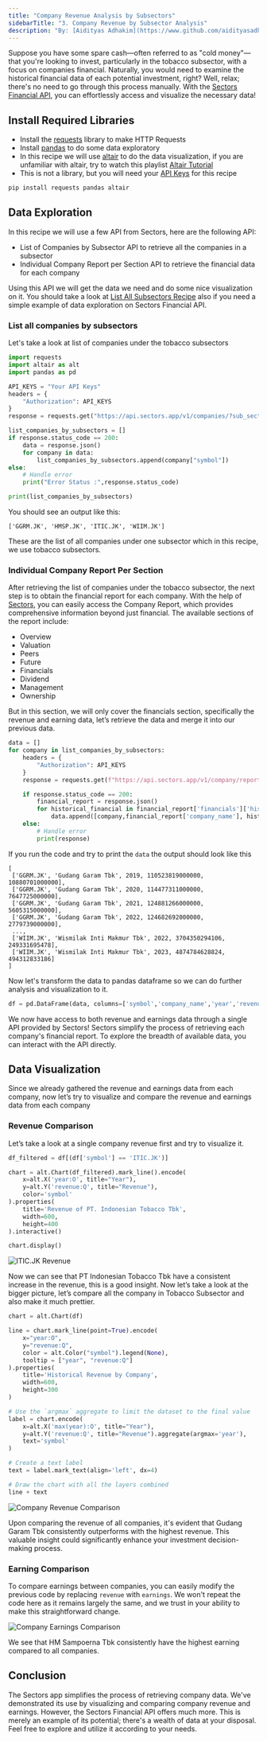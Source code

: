 ```yaml
---
title: "Company Revenue Analysis by Subsectors"
sidebarTitle: "3. Company Revenue by Subsector Analysis"
description: "By: [Aidityas Adhakim](https://www.github.com/aidityasadhakim) · April 23, 2024"
---
```


Suppose you have some spare cash—often referred to as "cold money"—that you're looking to invest, particularly in the tobacco subsector, with a focus on companies financial. Naturally, you would need to examine the historical financial data of each potential investment, right? Well, relax; there's no need to go through this process manually. With the [Sectors Financial API](https://sectors.app/api), you can effortlessly access and visualize the necessary data!

## Install Required Libraries

- Install the [requests](https://requests.readthedocs.io/en/latest/) library to make HTTP Requests
- Install [pandas](https://pypi.org/project/pandas/) to do some data exploratory
- In this recipe we will use [altair](https://pypi.org/project/matplotlib/) to do the data visualization, if you are unfamiliar with altair, try to watch this playlist [Altair Tutorial](https://youtube.com/playlist?list=PLXsFtK46HZxXBddVC0FqmbGdlvbDbaqzx&si=cWtD0cFtwKg0b75v)
- This is not a library, but you will need your [API Keys](https://sectors.app/api) for this recipe

```python
pip install requests pandas altair
```

## Data Exploration

In this recipe we will use a few API from Sectors, here are the following API:

- List of Companies by Subsector API to retrieve all the companies in a subsector
- Individual Company Report per Section API to retrieve the financial data for each company

Using this API we will get the data we need and do some nice visualization on it. You should take a look at [List All Subsectors Recipe](./01-list-all-subsectors) also if you need a simple example of data exploration on Sectors Financial API.

### List all companies by subsectors

Let's take a look at list of companies under the tobacco subsectors

```python
import requests
import altair as alt
import pandas as pd

API_KEYS = "Your API Keys"
headers = {
    "Authorization": API_KEYS
}
response = requests.get("https://api.sectors.app/v1/companies/?sub_sector=tobacco", headers = headers)

list_companies_by_subsectors = []
if response.status_code == 200:
    data = response.json()
    for company in data:
        list_companies_by_subsectors.append(company["symbol"])
else:
    # Handle error
    print("Error Status :",response.status_code)

print(list_companies_by_subsectors)
```

You should see an output like this:

```
['GGRM.JK', 'HMSP.JK', 'ITIC.JK', 'WIIM.JK']
```

These are the list of all companies under one subsector which in this recipe, we use tobacco subsectors.

### Individual Company Report Per Section

After retrieving the list of companies under the tobacco subsector, the next step is to obtain the financial report for each company. With the help of [Sectors](https://sectors.app/), you can easily access the Company Report, which provides comprehensive information beyond just financial. The available sections of the report include:

- Overview
- Valuation
- Peers
- Future
- Financials
- Dividend
- Management
- Ownership

But in this section, we will only cover the financials section, specifically the revenue and earning data, let’s retrieve the data and merge it into our previous data.

```python
data = []
for company in list_companies_by_subsectors:
    headers = {
        "Authorization": API_KEYS
    }
    response = requests.get(f"https://api.sectors.app/v1/company/report/{company}/?sections=financials", headers = headers)

    if response.status_code == 200:
        financial_report = response.json()
        for historical_financial in financial_report['financials']['historical_financials']:
            data.append([company,financial_report['company_name'], historical_financial['year'], historical_financial['revenue'], historical_financial['earnings']])
    else:
        # Handle error
        print(response)
```

If you run the code and try to print the `data` the output should look like this

```
[
 ['GGRM.JK', 'Gudang Garam Tbk', 2019, 110523819000000, 10880701000000],
 ['GGRM.JK', 'Gudang Garam Tbk', 2020, 114477311000000, 7647725000000],
 ['GGRM.JK', 'Gudang Garam Tbk', 2021, 124881266000000, 5605315000000],
 ['GGRM.JK', 'Gudang Garam Tbk', 2022, 124682692000000, 2779739000000],
 ...,
 ['WIIM.JK', 'Wismilak Inti Makmur Tbk', 2022, 3704350294106, 249331695478],
 ['WIIM.JK', 'Wismilak Inti Makmur Tbk', 2023, 4874784628824, 494312833186]
]
```

Now let's transform the data to pandas dataframe so we can do further analysis and visualization to it.

```python
df = pd.DataFrame(data, columns=['symbol','company_name','year','revenue','earnings'])
```

We now have access to both revenue and earnings data through a single API provided by Sectors! Sectors simplify the process of retrieving each company's financial report. To explore the breadth of available data, you can interact with the API directly.

## Data Visualization

Since we already gathered the revenue and earnings data from each company, now let’s try to visualize and compare the revenue and earnings data from each company

### Revenue Comparison

Let’s take a look at a single company revenue first and try to visualize it.

```python
df_filtered = df[(df['symbol'] == 'ITIC.JK')]

chart = alt.Chart(df_filtered).mark_line().encode(
    x=alt.X('year:O', title="Year"),
    y=alt.Y('revenue:Q', title="Revenue"),
    color='symbol'
).properties(
    title='Revenue of PT. Indonesian Tobacco Tbk',
    width=600,
    height=400
).interactive()

chart.display()
```

![ITIC.JK Revenue](/recipes/quick-start-in-python/images/ITIC_JK_Revenue.png)

Now we can see that PT Indonesian Tobacco Tbk have a consistent increase in the revenue, this is a good insight. Now let’s take a look at the bigger picture, let’s compare all the company in Tobacco Subsector and also make it much prettier.

```python
chart = alt.Chart(df)

line = chart.mark_line(point=True).encode(
    x="year:O",
    y="revenue:Q",
    color = alt.Color("symbol").legend(None),
    tooltip = ["year", "revenue:Q"]
).properties(
    title='Historical Revenue by Company',
    width=600,
    height=300
)

# Use the `argmax` aggregate to limit the dataset to the final value
label = chart.encode(
    x=alt.X('max(year):O', title="Year"),
    y=alt.Y('revenue:Q', title="Revenue").aggregate(argmax='year'),
    text='symbol'
)

# Create a text label
text = label.mark_text(align='left', dx=4)

# Draw the chart with all the layers combined
line + text
```

![Company Revenue Comparison](/recipes/quick-start-in-python/images/company_revenue_comparison.png)

Upon comparing the revenue of all companies, it's evident that Gudang Garam Tbk consistently outperforms with the highest revenue. This valuable insight could significantly enhance your investment decision-making process.

### Earning Comparison

To compare earnings between companies, you can easily modify the previous code by replacing `revenue` with `earnings`. We won't repeat the code here as it remains largely the same, and we trust in your ability to make this straightforward change.

![Company Earnings Comparison](/recipes/quick-start-in-python/images/company_earnings_comparison.png)

We see that HM Sampoerna Tbk consistently have the highest earning compared to all companies.

## Conclusion

The Sectors app simplifies the process of retrieving company data. We've demonstrated its use by visualizing and comparing company revenue and earnings. However, the Sectors Financial API offers much more. This is merely an example of its potential; there's a wealth of data at your disposal. Feel free to explore and utilize it according to your needs.
